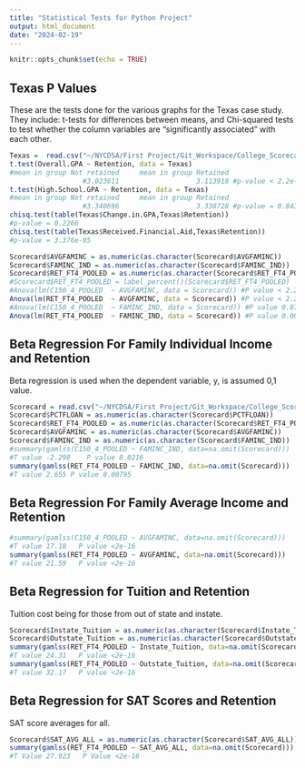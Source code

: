 ```yaml
---
title: "Statistical Tests for Python Project"
output: html_document
date: "2024-02-19"
---
```


```r
knitr::opts_chunk$set(echo = TRUE)
```

## Texas P Values

These are the tests done for the various graphs for the Texas case study. They include: t-tests for differences between means, and Chi-squared tests to test whether the column variables are "significantly associated" with each other. 

```r
Texas =  read.csv("~/NYCDSA/First Project/Git_Workspace/College_Scorecard_Data/Data/Texas_Retention.csv")
t.test(Overall.GPA ~ Retention, data = Texas)
#mean in group Not retained     mean in group Retained 
                  #3.023611                   3.113918 #p-value < 2.2e-16
t.test(High.School.GPA ~ Retention, data = Texas)
#mean in group Not retained     mean in group Retained 
                  #3.340696                   3.338728 #p-value = 0.8433
chisq.test(table(Texas$Change.in.GPA,Texas$Retention))
#p-value = 0.2266
chisq.test(table(Texas$Received.Financial.Aid,Texas$Retention))
#p-value = 3.376e-05
```
```r
Scorecard$AVGFAMINC = as.numeric(as.character(Scorecard$AVGFAMINC))
Scorecard$FAMINC_IND = as.numeric(as.character(Scorecard$FAMINC_IND))
Scorecard$RET_FT4_POOLED = as.numeric(as.character(Scorecard$RET_FT4_POOLED))
#Scorecard$RET_FT4_POOLED = label_percent()(Scorecard$RET_FT4_POOLED)
#Anova(lm(C150_4_POOLED  ~ AVGFAMINC, data = Scorecard)) #P value < 2.2e-16
Anova(lm(RET_FT4_POOLED  ~ AVGFAMINC, data = Scorecard)) #P value < 2.2e-16
#Anova(lm(C150_4_POOLED  ~ FAMINC_IND, data = Scorecard)) #P value 0.07029 
Anova(lm(RET_FT4_POOLED  ~ FAMINC_IND, data = Scorecard)) #P value 0.006934
```
## Beta Regression For Family Individual Income and Retention

Beta regression is used when the dependent variable, y, is assumed 0,1 value.
```r
Scorecard = read.csv("~/NYCDSA/First Project/Git_Workspace/College_Scorecard_Data/Data/Trimmed_Scorecard.csv")
Scorecard$PCTFLOAN = as.numeric(as.character(Scorecard$PCTFLOAN))
Scorecard$RET_FT4_POOLED = as.numeric(as.character(Scorecard$RET_FT4_POOLED))
Scorecard$AVGFAMINC = as.numeric(as.character(Scorecard$AVGFAMINC))
Scorecard$FAMINC_IND = as.numeric(as.character(Scorecard$FAMINC_IND))
#summary(gamlss(C150_4_POOLED ~ FAMINC_IND, data=na.omit(Scorecard)))
#T value -2.298    P value 0.0216
summary(gamlss(RET_FT4_POOLED ~ FAMINC_IND, data=na.omit(Scorecard)))
#T value 2.655 P value 0.00795
```
## Beta Regression For Family Average Income and Retention
```r
#summary(gamlss(C150_4_POOLED ~ AVGFAMINC, data=na.omit(Scorecard)))
#T value 17.18   P value <2e-16
summary(gamlss(RET_FT4_POOLED ~ AVGFAMINC, data=na.omit(Scorecard)))
#T value 21.59   P value <2e-16
```
## Beta Regression for Tuition and Retention

Tuition cost being for those from out of state and instate.
```r
Scorecard$Instate_Tuition = as.numeric(as.character(Scorecard$Instate_Tuition))
Scorecard$Outstate_Tuition = as.numeric(as.character(Scorecard$Outstate_Tuition))
summary(gamlss(RET_FT4_POOLED ~ Instate_Tuition, data=na.omit(Scorecard)))
#T value 24.31   P value <2e-16
summary(gamlss(RET_FT4_POOLED ~ Outstate_Tuition, data=na.omit(Scorecard)))
#T value 32.17   P value <2e-16
```
## Beta Regression for SAT Scores and Retention
SAT score averages for all. 

```r
Scorecard$SAT_AVG_ALL = as.numeric(as.character(Scorecard$SAT_AVG_ALL))
summary(gamlss(RET_FT4_POOLED ~ SAT_AVG_ALL, data=na.omit(Scorecard)))
#T Value 27.923   P Value <2e-16
```






